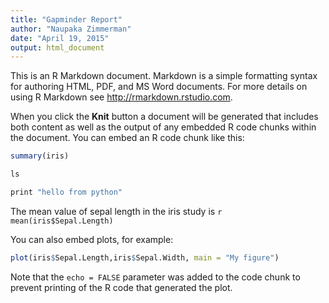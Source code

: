 ```yaml
---
title: "Gapminder Report"
author: "Naupaka Zimmerman"
date: "April 19, 2015"
output: html_document
---
```


This is an R Markdown document. Markdown is a simple formatting syntax for authoring HTML, PDF, and MS Word documents. For more details on using R Markdown see <http://rmarkdown.rstudio.com>.

When you click the **Knit** button a document will be generated that includes both content as well as the output of any embedded R code chunks within the document. You can embed an R code chunk like this:

```r
summary(iris)
```


```r
ls
```

```r
print "hello from python"
```

The mean value of sepal length in the iris study is `r mean(iris$Sepal.Length)`

You can also embed plots, for example:

```r
plot(iris$Sepal.Length,iris$Sepal.Width, main = "My figure")
```

Note that the `echo = FALSE` parameter was added to the code chunk to prevent printing of the R code that generated the plot.
